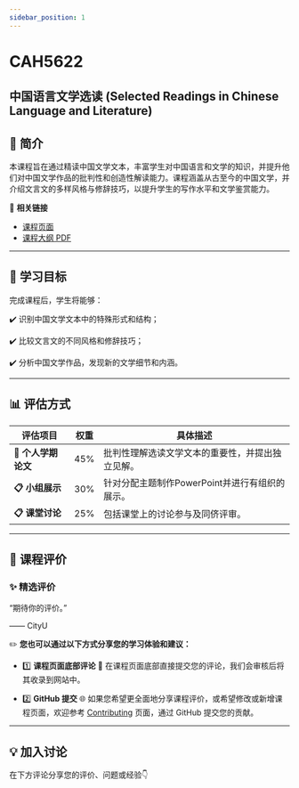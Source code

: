 ```yaml
---
sidebar_position: 1
---
```


# CAH5622
## 中国语言文学选读 (Selected Readings in Chinese Language and Literature)

## **📘 简介**
本课程旨在通过精读中国文学文本，丰富学生对中国语言和文学的知识，并提升他们对中国文学作品的批判性和创造性解读能力。课程涵盖从古至今的中国文学，并介绍文言文的多样风格与修辞技巧，以提升学生的写作水平和文学鉴赏能力。

🔗 **相关链接**
- [课程页面](https://www.cityu.edu.hk/catalogue/pg/202425/course/CAH5622.htm)
- [课程大纲 PDF](https://www.cityu.edu.hk/catalogue/pg/202425/course/CAH5622.pdf)

---

## **🎯 学习目标**

完成课程后，学生将能够：

✔️ 识别中国文学文本中的特殊形式和结构；

✔️ 比较文言文的不同风格和修辞技巧；

✔️ 分析中国文学作品，发现新的文学细节和内涵。

---

## **📊 评估方式**

| **评估项目**          | **权重** | **具体描述**                                                                                       |
|----------------------|---------|---------------------------------------------------------------------------------------------------|
| **📂 个人学期论文**   | 45%     | 批判性理解选读文学文本的重要性，并提出独立见解。                                                       |
| **📋 小组展示**       | 30%     | 针对分配主题制作PowerPoint并进行有组织的展示。                                                        |
| **📋 课堂讨论**       | 25%     | 包括课堂上的讨论参与及同侪评审。                                                                     |

---

## **💬 课程评价**

### ✨ **精选评价**
<div className={commentStyles.commentBox}>
    <p className={commentStyles.commentText}>
        “期待你的评价。”
    </p>
    <p className={commentStyles.commentAuthor}>—— CityU</p>
</div>

✏️ **您也可以通过以下方式分享您的学习体验和建议：**

- 1️⃣ **课程页面底部评论**
💬 在课程页面底部直接提交您的评论，我们会审核后将其收录到网站中。

- 2️⃣ **GitHub 提交**
🌐 如果您希望更全面地分享课程评价，或希望修改或新增课程页面，欢迎参考 [Contributing](/contributing) 页面，通过 GitHub 提交您的贡献。

---

## **💡 加入讨论**

在下方评论分享您的评价、问题或经验👇
<Utterances />
